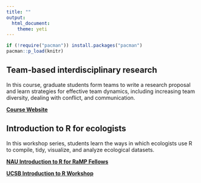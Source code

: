 ```yaml
---
title: ""
output: 
  html_document:
    theme: yeti
---
```


```r
if (!require("pacman")) install.packages("pacman")
pacman::p_load(knitr)
```

## Team-based interdisciplinary research

In this course, graduate students form teams to write a research proposal and learn strategies for effective team dynamics, including increasing team diversity, dealing with conflict, and communication. 

[**Course Website**](https://anamtk.github.io/team_based_science/)

## Introduction to R for ecologists

In this workshop series, students learn the ways in which ecologists use R to compile, tidy, visualize, and analyze ecological datasets.

[**NAU Introduction to R for RaMP Fellows**](https://anamtk.github.io/NAU_R_Workshop/)

[**UCSB Introduction to R Workshop**](https://hlowman.github.io/ucsb_r_workshop/)




